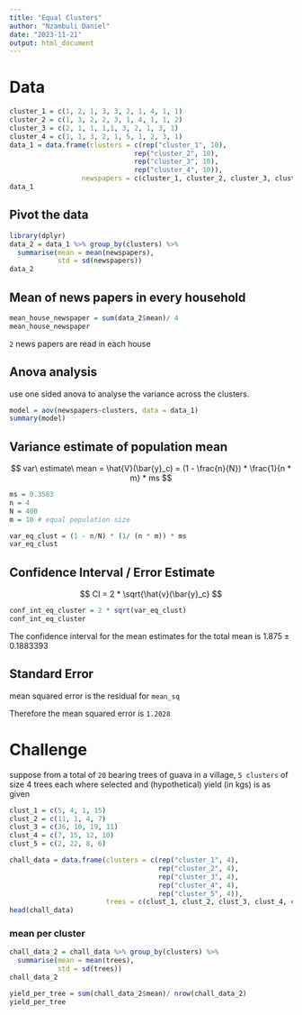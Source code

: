 ```yaml
---
title: "Equal Clusters"
author: "Nzambuli Daniel"
date: "2023-11-21"
output: html_document
---
```


# Data

```r
cluster_1 = c(1, 2, 1, 3, 3, 2, 1, 4, 1, 1)
cluster_2 = c(1, 3, 2, 2, 3, 1, 4, 1, 1, 2)
cluster_3 = c(2, 1, 1, 1,1, 3, 2, 1, 3, 1)
cluster_4 = c(1, 1, 3, 2, 1, 5, 1, 2, 3, 1)
data_1 = data.frame(clusters = c(rep("cluster_1", 10),
                               rep("cluster_2", 10),
                               rep("cluster_3", 10),
                               rep("cluster_4", 10)),
                  newspapers = c(cluster_1, cluster_2, cluster_3, cluster_4))
data_1
```

## Pivot the data 

```r
library(dplyr)
data_2 = data_1 %>% group_by(clusters) %>%
  summarise(mean = mean(newspapers),
            std = sd(newspapers))
data_2
```

## Mean of news papers in every household

```r
mean_house_newspaper = sum(data_2$mean)/ 4
mean_house_newspaper
```

`2` news papers are read in each house

## Anova analysis

use one sided anova to analyse the variance across the clusters.

```r
model = aov(newspapers~clusters, data = data_1)
summary(model)
```

## Variance estimate of population mean 

$$
var\ estimate\ mean = \hat{V}(\bar{y}_c) = (1 - \frac{n}{N}) * \frac{1}{n * m} * ms
$$

```r
ms = 0.3583
n = 4
N = 400
m = 10 # equal population size

var_eq_clust = (1 - n/N) * (1/ (n * m)) * ms
var_eq_clust
```

## Confidence Interval / Error Estimate 

$$
CI = 2 * \sqrt{\hat{v}(\bar{y}_c}
$$

```r
conf_int_eq_cluster = 2 * sqrt(var_eq_clust)
conf_int_eq_cluster
```

The confidence interval for the mean estimates for the total mean is $1.875 \pm 0.1883393$

## Standard Error

mean squared error is the residual for `mean_sq`

Therefore the mean squared error is `1.2028`

# Challenge 

suppose from a total of `20` bearing trees of guava in a village, `5 clusters` of size 4 trees each where selected and (hypothetical) yield (in kgs) is as given

```r
clust_1 = c(5, 4, 1, 15)
clust_2 = c(11, 1, 4, 7)
clust_3 = c(36, 10, 19, 11)
clust_4 = c(7, 15, 12, 10)
clust_5 = c(2, 22, 8, 6)

chall_data = data.frame(clusters = c(rep("cluster_1", 4),
                                     rep("cluster_2", 4),
                                     rep("cluster_3", 4),
                                     rep("cluster_4", 4),
                                     rep("cluster_5", 4)),
                        trees = c(clust_1, clust_2, clust_3, clust_4, clust_5))
head(chall_data)
```

### mean per cluster

```r
chall_data_2 = chall_data %>% group_by(clusters) %>%
  summarise(mean = mean(trees),
            std = sd(trees))
chall_data_2
```

```r
yield_per_tree = sum(chall_data_2$mean)/ nrow(chall_data_2)
yield_per_tree
```
